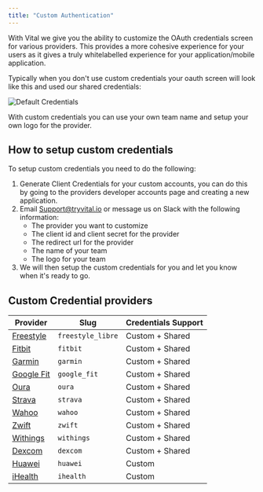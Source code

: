 ```yaml
---
title: "Custom Authentication"
---
```


With Vital we give you the ability to customize the OAuth credentials screen for various providers.
This provides a more cohesive experience for your users as it gives a truly whitelabelled experience for your application/mobile application.

Typically when you don't use custom credentials your oauth screen will look like this and used our shared credentials:

![Default Credentials](/img/default_credentials.png)

With custom credentials you can use your own team name and setup your own logo for the provider.

## How to setup custom credentials

To setup custom credentials you need to do the following:

1. Generate Client Credentials for your custom accounts, you can do this by going to the providers developer accounts page and creating a new application.
2. Email Support@tryvital.io or message us on Slack with the following information:
   - The provider you want to customize
   - The client id and client secret for the provider
   - The redirect url for the provider
   - The name of your team
   - The logo for your team
3. We will then setup the custom credentials for you and let you know when it's ready to go.

## Custom Credential providers

| Provider                                             | Slug              | Credentials Support |
| ---------------------------------------------------- | ----------------- | ------------------- |
| [Freestyle](https://www.freestylelibre.co.uk/libre/) | `freestyle_libre` | Custom + Shared     |
| [Fitbit](https://www.fitbit.com/global/uk/home)      | `fitbit`          | Custom + Shared     |
| [Garmin](https://www.garmin.com)                     | `garmin`          | Custom + Shared     |
| [Google Fit](https://www.google.com/fit/)            | `google_fit`      | Custom + Shared     |
| [Oura](https://ouraring.com)                         | `oura`            | Custom + Shared     |
| [Strava](https://www.strava.com)                     | `strava`          | Custom + Shared     |
| [Wahoo](https://wahoofitness.com)                    | `wahoo`           | Custom + Shared     |
| [Zwift](https://zwift.com)                           | `zwift`           | Custom + Shared     |
| [Withings](https://www.withings.com)                 | `withings`        | Custom + Shared     |
| [Dexcom](https://www.dexcom.com)                     | `dexcom`          | Custom + Shared     |
| [Huawei](https://www.huawei.com)                     | `huawei`          | Custom              |
| [iHealth](https://www.ihealth.com)                   | `ihealth`         | Custom              |
